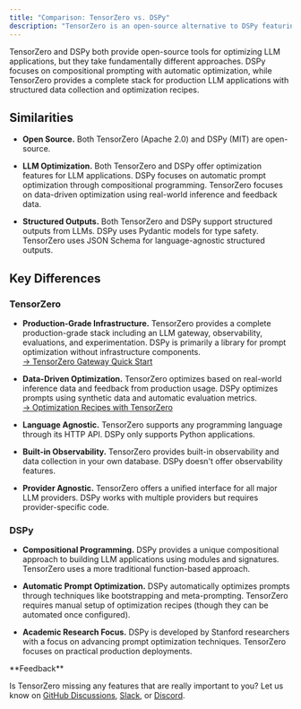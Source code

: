 ```yaml
---
title: "Comparison: TensorZero vs. DSPy"
description: "TensorZero is an open-source alternative to DSPy featuring an LLM gateway, observability, optimization, evaluations, and experimentation."
---
```


TensorZero and DSPy both provide open-source tools for optimizing LLM applications, but they take fundamentally different approaches.
DSPy focuses on compositional prompting with automatic optimization, while TensorZero provides a complete stack for production LLM applications with structured data collection and optimization recipes.

## Similarities

- **Open Source.**
  Both TensorZero (Apache 2.0) and DSPy (MIT) are open-source.

- **LLM Optimization.**
  Both TensorZero and DSPy offer optimization features for LLM applications.
  DSPy focuses on automatic prompt optimization through compositional programming.
  TensorZero focuses on data-driven optimization using real-world inference and feedback data.

- **Structured Outputs.**
  Both TensorZero and DSPy support structured outputs from LLMs.
  DSPy uses Pydantic models for type safety.
  TensorZero uses JSON Schema for language-agnostic structured outputs.

## Key Differences

### TensorZero

- **Production-Grade Infrastructure.**
  TensorZero provides a complete production-grade stack including an LLM gateway, observability, evaluations, and experimentation.
  DSPy is primarily a library for prompt optimization without infrastructure components.<br />
  [→ TensorZero Gateway Quick Start](/quickstart)

- **Data-Driven Optimization.**
  TensorZero optimizes based on real-world inference data and feedback from production usage.
  DSPy optimizes prompts using synthetic data and automatic evaluation metrics.<br />
  [→ Optimization Recipes with TensorZero](/recipes)

- **Language Agnostic.**
  TensorZero supports any programming language through its HTTP API.
  DSPy only supports Python applications.

- **Built-in Observability.**
  TensorZero provides built-in observability and data collection in your own database.
  DSPy doesn't offer observability features.

- **Provider Agnostic.**
  TensorZero offers a unified interface for all major LLM providers.
  DSPy works with multiple providers but requires provider-specific code.

### DSPy

- **Compositional Programming.**
  DSPy provides a unique compositional approach to building LLM applications using modules and signatures.
  TensorZero uses a more traditional function-based approach.

- **Automatic Prompt Optimization.**
  DSPy automatically optimizes prompts through techniques like bootstrapping and meta-prompting.
  TensorZero requires manual setup of optimization recipes (though they can be automated once configured).

- **Academic Research Focus.**
  DSPy is developed by Stanford researchers with a focus on advancing prompt optimization techniques.
  TensorZero focuses on practical production deployments.

<Tip>
**Feedback**

Is TensorZero missing any features that are really important to you? Let us know on [GitHub Discussions](https://github.com/tensorzero/tensorzero/discussions), [Slack](https://www.tensorzero.com/slack), or [Discord](https://www.tensorzero.com/discord).
</Tip>